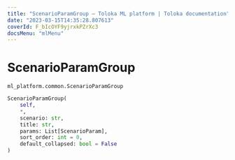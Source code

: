 ```yaml
---
title: "ScenarioParamGroup — Toloka ML platform | Toloka documentation"
date: "2023-03-15T14:35:28.807613"
coverId: F_bIcOYF9yjrxkPZrXc3
docsMenu: "mlMenu"
---
```


# ScenarioParamGroup

`ml_platform.common.ScenarioParamGroup`

```python
ScenarioParamGroup(
    self,
    *,
    scenario: str,
    title: str,
    params: List[ScenarioParam],
    sort_order: int = 0,
    default_collapsed: bool = False
)
```
